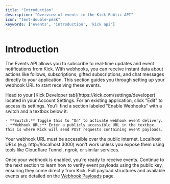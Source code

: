 ```yaml
---
title: "Introduction"
description: "Overview of events in the Kick Public API"
icon: "tent-double-peak"
keywords: ['events', 'introduction', 'kick api']
---
```


# Introduction

The Events API allows you to subscribe to real-time updates and event notifications from Kick. With webhooks, you can receive instant data about actions like follows, subscriptions, gifted subscriptions, and chat messages directly to your application. This section guides you through setting up your webhook URL to start receiving these events.

<Steps>
  <Step title="Navigate to Developer Settings">
    Head to your [Kick Developer tab](https://kick.com/settings/developer) located in your Account Settings. For an existing application, click "Edit" to access its settings.
  </Step>
  
  <Step title="Configure Your Webhook">
    You'll find a section labeled "Enable Webhooks" with a switch and a textbox below it:
    
    - **Switch:** Toggle this to "On" to activate webhook event delivery.
    - **Webhook URL:** Enter a publicly accessible URL in the textbox. This is where Kick will send POST requests containing event payloads.
  </Step>
</Steps>

<Warning>
  Your webhook URL must be accessible over the public internet. Localhost URLs (e.g. http://localhost:3000) won't work unless you expose them using tools like Cloudflare Tunnel, ngrok, or similar services.
</Warning>

Once your webhook is enabled, you're ready to receive events. Continue to the next section to learn how to verify event payloads using the public key, ensuring they come directly from Kick. Full payload structures and available events are detailed on the [Webhook Payloads](webhook-payloads) page.